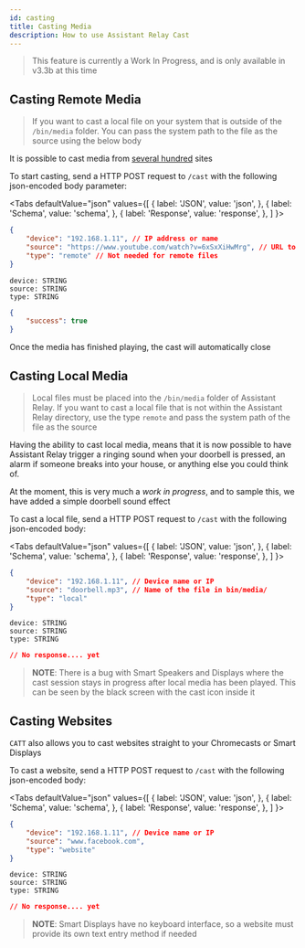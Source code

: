 ```yaml
---
id: casting
title: Casting Media
description: How to use Assistant Relay Cast
---
```



> This feature is currently a Work In Progress, and is only available in v3.3b at this time

## Casting Remote Media

> If you want to cast a local file on your system that is outside of the `/bin/media` folder. You can pass the system path to the file as the source using the below body

It is possible to cast media from [several hundred](https://ytdl-org.github.io/youtube-dl/supportedsites.html) sites

To start casting, send a HTTP POST request to `/cast` with the following json-encoded body parameter:

<Tabs
  defaultValue="json"
  values={[
    { label: 'JSON', value: 'json', },
    { label: 'Schema', value: 'schema', },
    { label: 'Response', value: 'response', },
  ]
}>
<TabItem value="json">

```json
{
	"device": "192.168.1.11", // IP address or name
	"source": "https://www.youtube.com/watch?v=6xSxXiHwMrg", // URL to media
	"type": "remote" // Not needed for remote files
}
```

</TabItem>
<TabItem value="schema">

```
device: STRING
source: STRING
type: STRING
```

</TabItem>
<TabItem value="response">

```json
{
    "success": true
}
```

</TabItem>
</Tabs>

Once the media has finished playing, the cast will automatically close

## Casting Local Media

> Local files must be placed into the `/bin/media` folder of Assistant Relay.  If you want to cast a local file that is not within the Assistant Relay directory, use the type `remote` and pass the system path of the file as the source

Having the ability to cast local media, means that it is now possible to have Assistant Relay trigger a ringing sound when your doorbell is pressed, an alarm if someone
breaks into your house, or anything else you could think of.

At the moment, this is very much a *work in progress*, and to sample this, we have added a simple doorbell sound effect

To cast a local file, send a HTTP POST request to `/cast` with the following json-encoded body:

<Tabs
  defaultValue="json"
  values={[
    { label: 'JSON', value: 'json', },
    { label: 'Schema', value: 'schema', },
    { label: 'Response', value: 'response', },
  ]
}>
<TabItem value="json">

```json
{
	"device": "192.168.1.11", // Device name or IP
	"source": "doorbell.mp3", // Name of the file in bin/media/
	"type": "local"
}
```

</TabItem>
<TabItem value="schema">

```
device: STRING
source: STRING
type: STRING
```

</TabItem>
<TabItem value="response">

```json
// No response.... yet
```

</TabItem>
</Tabs>

> **NOTE**:  There is a bug with Smart Speakers and Displays where the cast session stays in progress after local media has been played.  This can be seen by the black screen with the cast icon inside it

## Casting Websites

`CATT` also allows you to cast websites straight to your Chromecasts or Smart Displays

To cast a website, send a HTTP POST request to `/cast` with the following json-encoded body:

<Tabs
  defaultValue="json"
  values={[
    { label: 'JSON', value: 'json', },
    { label: 'Schema', value: 'schema', },
    { label: 'Response', value: 'response', },
  ]
}>
<TabItem value="json">

```json
{
	"device": "192.168.1.11", // Device name or IP
	"source": "www.facebook.com",
	"type": "website"
}
```

</TabItem>
<TabItem value="schema">

```
device: STRING
source: STRING
type: STRING
```

</TabItem>
<TabItem value="response">

```json
// No response.... yet
```

</TabItem>
</Tabs>

> **NOTE**:  Smart Displays have no keyboard interface, so a website must provide its own text entry method if needed
